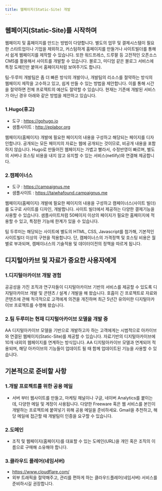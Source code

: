 ```yaml
---
title: 웹페이지(Static-Site) 개발
---
```


## 웹페이지(Static-Site)를 시작하며

웹페이지 및 홈페이지를 만드는 방법이 다양합니다. 별도의 업무 및 결제시스템이 필요한 스타트업이나 기업을 제외하고, 커스텀하게 홈페이지를 만들거나 사이트빌더를 통해서 쉽게 웹페이지를 제작할 수 있습니다. 또한 워드프레스, 드루팔 등 고전적인 오픈소스 CMS를 활용해서 사이트를 개발할 수 있습니다. 블로그, 미디엄 같은 블로그 서비스에 특정 도메인만 붙여서 홈페이지처럼 보여주기도 합니다. 

팀-두루미 개발팀은 좀 더 빠른 방식의 개발이나, 개발팀의 리소스를 절약하는 방식의 웹페이지 제작을 고수하고 있고, 쉽게 만들 수 있는 방법을 제안합니다. 이를 통해 시간을 절약하면 전체 프로젝트의 예산도 절약할 수 있습니다. 현재는 기존에 개발된 서비스가 아닌 경우 아래와 같은 방법을 제안하고 있습니다.


### 1.Hugo(휴고)

- 도구 :  https://gohugo.io
- 샘플사이트 : http://eplabor.org

웹페이지(홈페이지) 개발에 필요한 페이지의 내용을 구성하고 해당되는 페이지를 디자인합니다.
공개되는 모든 페이지의 자료는 웹에 공개되는 것이므로, 비공개 내용을 포함하지 않습니다. Hugo로 만들어진 웹페이지는 가볍고 빨라서, 수정반영이 빠르며, 별도의 서버나 호스팅 비용을 내지 않고 유지할 수 있는 서비스(netlify)와 연결해 제공합니다.


### 2.캠페이너스

- 도구 : https://campaignus.me
- 샘플사이트 : https://taiwhafound.campaignus.me

웹페이지(홈페이지) 개발에 필요한 페이지의 내용을 구성하고 캠페이너스(사이트 빌더)를 도구로 사이트를 디자인, 개발합니다. 
사이트 빌더에서 제공하는 다양한 결제기능을 사용할 수 있습니다. 샘플사이트처럼 50페이지 이상의 페이지가 필요한 홈페이지에 적용할 수 있고, 특정한 기능에 한계가 있을 수 있습니다. 

팀 두루미는 해당되는 사이트에 별도의 HTML, CSS, Javascript를 첨가해, 기본적인 사이트빌더 이상의 구현을 적용합니다. 
단, 캠페이너스의 가격정책 및 호스팅 비용은 월별로 부과되며, 캠페이너스의 기술적용 및 데이터이전의 정책을 따르게 됩니다. 



## 디지털아카브 및 자료가 중요한 사용자에게

### 1.디지털아카이브 개발 경험

공공성을 가진 조직과 연구자들이 디지털아카이브 기반의 서비스를 제공할 수 있도록 디지털아카이브 개발 및 콘텐츠 / 설계 / 개발을 해 왔습니다. 호흡이 긴 프로젝트로 자료와 콘텐츠에 관해 적극적으로 고객에게 의견을 개진하며 최근 5년간 유의미한 디지털아카이브 프로젝트를 수행해 왔습니다.


### 2.팀 두루미는 현재 디지털아카이브 모델을 개발 중

AA 디지털아카이브 모델을 기반으로 개발하고자 하는 고객에게는 시범적으로 아카이브와 연결된 웹페이지(Static-Site)를 제공할 수 있습니다. 자료기반의 디지털아카이브에 10개 내외의 웹페이지를 연계하는 방식입니다. AA 디지털아카이브 모델과 연계되어 적용되며, 해당 아카이브의 기능들이 업데이트 될 때 함께 업데이트된 기능을 사용할 수 있습니다. 



## 기본적으로 준비할 사항

### 1.개발 프로젝트를 위한 공용 메일

- 서버 부터 웹사이트를 만들고, 마케팅 채널이나 구글, 네이버 Analytics를 붙이는데, 다양한 메일 및 계정이 사용됩니다. 다양한 Freeware 혹은 웹 서비스를 본인이 개발하는 프로젝트에 붙여넣기 위해 공용 메일을 준비하세요. Gmail을 추천하고, 해당 메일에 접근할 때 개발팀이 인증을 요구할 수 있습니다. 

### 2.도메인

- 조직 및 웹페이지(홈페이지)를 대표할 수 있는 도메인(URL)을 개인 혹은 조직의 이름으로 구매해 소유해야 합니다.

### 3.클라우드 플레어(네임서버)

- https://www.cloudflare.com/
- 외부 트래픽을 절약해주고, 관리를 편하게 하는 클라우드플레어(네임서버) 서비스를 준비하시길 권장합니다. 

